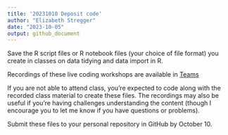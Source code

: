 ```yaml
---
title: '20231010 Deposit code'
author: "Elizabeth Stregger"
date: "2023-10-05"
output: github_document
---
```


Save the R script files or R notebook files (your choice of file format) you create in classes on data tidying and data import in R.

Recordings of these live coding workshops are available in [Teams](https://teams.microsoft.com/l/team/19%3aF7EJE8821vYab3Uw3D55AI6YyaaruzdtQO4JWrh7A-k1%40thread.tacv2/conversations?groupId=45bbccb4-d876-4473-8ecf-55f0c88141d3&tenantId=8c4dd588-ca00-4338-b4ad-10719f15598d)

If you are not able to attend class, you’re expected to code along with the recorded class material to create these files. The recordings may also be useful if you’re having challenges understanding the content (though I encourage you to let me know if you have questions or problems).

Submit these files to your personal repository in GitHub by October 10.

